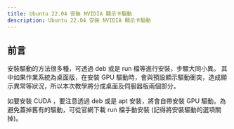 ```yaml
---
title: Ubuntu 22.04 安裝 NVIDIA 顯示卡驅動
description: Ubuntu 22.04 安裝 NVIDIA 顯示卡驅動
---
```


## 前言
安裝驅動的方法很多種，可透過 deb 或是 run 檔等進行安裝，步驟大同小異。
其中如果作業系統為桌面版，在安裝 GPU 驅動時，會與預設顯示驅動衝突，造成顯示異常等狀況，所以本次教學將分成桌面及伺服器版兩個部分。

<Callout type='warn'>
如要安裝 CUDA ，要注意透過 deb 或是 apt 安裝，將會自帶安裝 GPU 驅動。為避免蓋掉舊有的驅動，可從官網下載 run 檔手動安裝 (記得將安裝驅動的選項關掉)。
</Callout>